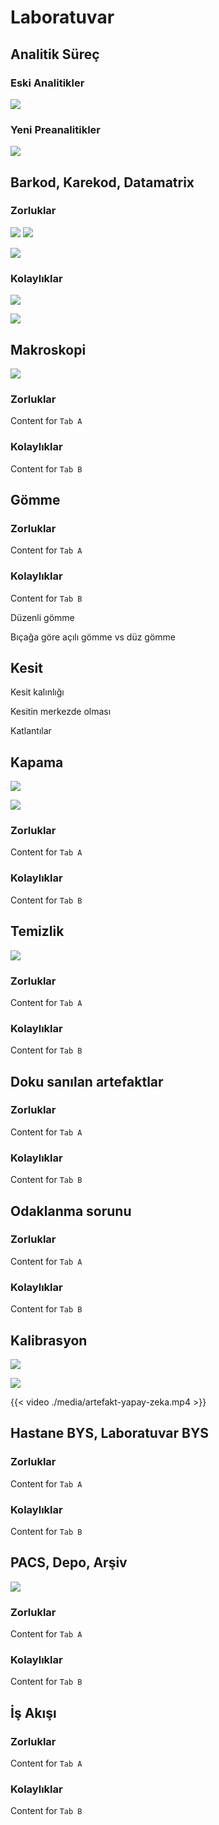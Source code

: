 # Laboratuvar

## Analitik Süreç

::: {.panel-tabset}

### Eski Analitikler

![](./media/eski-preanalitikler.mmd.png)

### Yeni Preanalitikler

![](./media/yeni-preanalitikler.mmd.png)


:::



## Barkod, Karekod, Datamatrix

::: {.panel-tabset}

### Zorluklar

![](./media/datamatrix-denemeler.jpeg)
![](./media/datamatrix-kotu-taranmis.jpg)

![](./media/makinanin-insanin-okudugu.png)


### Kolaylıklar

![](./media/datamatrix-1.jpeg)


![](./media/sanal-mape-2.png)

:::



## Makroskopi

![](./media/makroskopi.jpg)


::: {.panel-tabset}

### Zorluklar

Content for `Tab A`

### Kolaylıklar

Content for `Tab B`

:::


## Gömme {auto-animate="true"}



::: {.panel-tabset}

### Zorluklar

Content for `Tab A`

### Kolaylıklar

Content for `Tab B`

:::


Düzenli gömme

Bıçağa göre açılı gömme vs düz gömme 


## Kesit {auto-animate="true"}

Kesit kalınlığı

Kesitin merkezde olması

Katlantılar


## Kapama


![](./media/lamlarin-dizilmesi.JPG)



![](./media/lamlarin-dizilmesi-2.JPG)


::: {.panel-tabset}

### Zorluklar

Content for `Tab A`

### Kolaylıklar

Content for `Tab B`

:::


## Temizlik

![](./media/preparat-temizlik.JPG)

::: {.panel-tabset}

### Zorluklar

Content for `Tab A`

### Kolaylıklar

Content for `Tab B`

:::


## Doku sanılan artefaktlar


::: {.panel-tabset}

### Zorluklar

Content for `Tab A`

### Kolaylıklar

Content for `Tab B`

:::


## Odaklanma sorunu


::: {.panel-tabset}

### Zorluklar

Content for `Tab A`

### Kolaylıklar

Content for `Tab B`

:::


## Kalibrasyon

![](./media/artefakt-1.png)

![](./media/artefakt-2.png)

{{< video ./media/artefakt-yapay-zeka.mp4 >}}



## Hastane BYS, Laboratuvar BYS



::: {.panel-tabset}

### Zorluklar

Content for `Tab A`

### Kolaylıklar

Content for `Tab B`

:::


## PACS, Depo, Arşiv

![](./media/kumulatif-toplam.jpeg)

::: {.panel-tabset}

### Zorluklar

Content for `Tab A`

### Kolaylıklar

Content for `Tab B`

:::


## İş Akışı



::: {.panel-tabset}

### Zorluklar

Content for `Tab A`

### Kolaylıklar

Content for `Tab B`

:::



